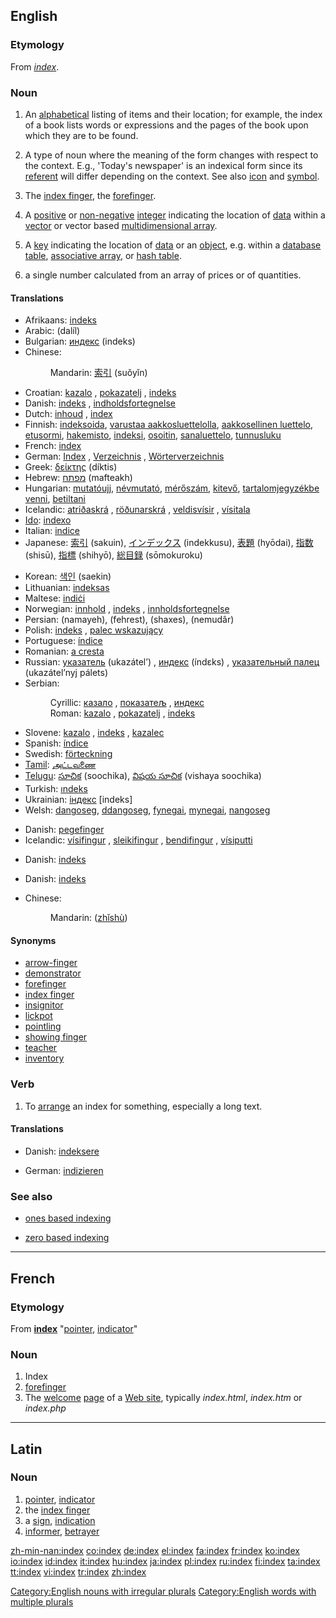 {{selfref|For Wiktionary's indexes, see [[Wiktionary:Index]]}}
{{wikipedia}}
{{see|Index}}
==English==

===Etymology===
From {{L.}} ''[[#Latin|index]]''.

===Noun===
{{en-noun|es|pl2=indices}}

# An [[alphabetical]] listing of items and their location; for example, the index of a book lists words or expressions and the pages of the book upon which they are to be found.
# {{linguistics}} A type of noun where the meaning of the form changes with respect to the context. E.g., 'Today's newspaper' is an indexical form since its [[referent]] will differ depending on the context. See also [[icon]] and [[symbol]].
# The [[index finger]], the [[forefinger]].
# {{complang}} A [[positive]] or [[non-negative]] [[integer]] indicating the location of [[data]] within a [[vector]] or vector based [[multidimensional array]].
# {{computing}} A [[key]] indicating the location of [[data]] or an [[object]], e.g. within a [[database]] [[table]], [[associative array]], or [[hash table]].
# {{economics}} a single number calculated from an array of prices or of quantities.

====Translations====
{{trans-top|alphabetical list}}
*Afrikaans: [[indeks]]
*Arabic: {{ARchar|[[دليل]]}} (dalíl) {{m}}
*Bulgarian: [[индекс]] (indeks)
*Chinese:
*:Mandarin: [[索引]] (suǒyǐn)
*Croatian: [[kazalo]] {{n}}, [[pokazatelj]] {{m}}, [[indeks]] {{m}}
*Danish: [[indeks]] {{n}}, [[indholdsfortegnelse]] {{c}}
*Dutch: [[inhoud]] {{m}}, [[index#Dutch|index]] {{m}}
*Finnish: [[indeksoida]], [[varustaa aakkosluettelolla]], [[aakkosellinen luettelo]], [[etusormi]], [[hakemisto]], [[indeksi]], [[osoitin]], [[sanaluettelo]], [[tunnusluku]]
*French: [[index#French|index]] {{m}}
*German: [[Index]] {{m}}, [[Verzeichnis]] {{n}}, [[Wörterverzeichnis]] {{n}}
*Greek: [[δείκτης]] (díktis)
*Hebrew: [[מפתח]] (mafteakh)
*Hungarian: [[mutatóujj]], [[névmutató]], [[mérőszám]], [[kitevő]], [[tartalomjegyzékbe venni]], [[betiltani]]
*Icelandic: [[atriðaskrá]] {{m}}, [[röðunarskrá]] {{m}}, [[veldisvísir]] {{m}}, [[vísitala]] {{m}}
*[[Ido]]: [[indexo]]
*Italian: [[indice]] {{m}}
*Japanese: [[索引]] (sakuin), [[インデックス]] (indekkusu), [[表題]] (hyōdai), [[指数]] (shisū), [[指標]] (shihyō), [[総目録]] (sōmokuroku)
{{trans-mid}}
*Korean: [[색인]] (saekin)
*Lithuanian: [[indeksas]]
*Maltese: [[indiċi]]
*Norwegian: [[innhold]] {{m}}, [[indeks]] {{m}}, [[innholdsfortegnelse]] {{m}}
*Persian: {{FAchar|[[نمایه]]}} (namayeh), {{FAchar|[[فهرست]]}} (fehrest), {{FAchar|[[شاخص]]}} (shaxes), {{FAchar|[[نمودار]]}} (nemudâr)
*Polish: [[indeks]] {{m}}, [[palec wskazujący]] {{m}}
*Portuguese: [[índice]] {{m}}
*Romanian: [[a cresta]] {{f}}
*Russian: [[указатель]] (ukazátel’) {{m}}, [[индекс]] (índɛks) {{m}}, [[указательный палец]] (ukazátel’nyj pálets) {{m}}
*Serbian:
*:Cyrillic: [[казало]] {{n}}, [[показатељ]] {{m}}, [[индекс]] {{m}}
*:Roman: [[kazalo]] {{n}}, [[pokazatelj]] {{m}}, [[indeks]] {{m}}
*Slovene: [[kazalo]] {{n}}, [[indeks]] {{m}}, [[kazalec]] {{m}}
*Spanish: [[índice]] {{m}}
*Swedish: [[förteckning]] {{m}}
*[[Tamil]]: [[அட்டவணை]] {{IPAchar|(aṭṭvṇai)}}
*[[Telugu]]: [[సూచిక]] (soochika), [[విషయ సూచిక]] (vishaya soochika)
*Turkish: [[ındeks]]
*Ukrainian: [[індекс]] [indeks] {{m}}
*Welsh: [[dangoseg]], [[ddangoseg]], [[fynegai]], [[mynegai]], [[nangoseg]]
{{trans-bottom}}

{{trans-top|index finger}}
*Danish: [[pegefinger]] {{c}}
*Icelandic: [[vísifingur]] {{m}}, [[sleikifingur]] {{m}}, [[bendifingur]] {{m}}, [[vísiputti]] {{m}}
{{trans-mid}}
{{trans-bottom}}

{{trans-top|location of data within a vector}}
*Danish: [[indeks]] {{n}}
{{trans-mid}}
{{trans-bottom}}

{{trans-top|location of data within an object}}
*Danish: [[indeks]] {{n}}
{{trans-mid}}
{{trans-bottom}}

{{trans-top|a single number calculated from an array of prices or of quantities}}
*Chinese:
*:Mandarin: {{zh-ts|指數|指数}} ([[zhǐshù]])
{{trans-mid}}
{{trans-bottom}}

====Synonyms====
*[[arrow-finger]]
*[[demonstrator]]
*[[forefinger]]
*[[index finger]]
*[[insignitor]]
*[[lickpot]]
*[[pointling]]
*[[showing finger]]
*[[teacher]]
*[[inventory]]

===Verb===
{{en-verb|[[indexes]]|[[indexing]]|[[indexed]]}}

# {{transitive}} To [[arrange]] an index for something, especially a long text.

====Translations====
{{top}}
*Danish: [[indeksere]]
{{mid}}
*German: [[indizieren]]
{{bottom}}

===See also===
*{{computing}} [[ones based indexing]]
*{{computing}} [[zero based indexing]]

[[Category:English nouns with irregular plurals]]
[[Category:English words with multiple plurals]]

----

==French==

===Etymology===
From {{L.|fr}} '''[[#Latin|index]]''' "[[pointer]], [[indicator]]"

===Noun===
{{fr-noun-irreg|m|plural=index}}

# Index
# [[forefinger]]
# The [[welcome]] [[page]] of a [[Web site]], typically ''index.html'', ''index.htm'' or ''index.php''

----

==Latin==

===Noun===
{{la-noun|index|indicis|indicis|n|third}}

# [[pointer]], [[indicator]]
# the [[index finger]]
# a [[sign]], [[indication]]
# [[informer]], [[betrayer]]


[[zh-min-nan:index]]
[[co:index]]
[[de:index]]
[[el:index]]
[[fa:index]]
[[fr:index]]
[[ko:index]]
[[io:index]]
[[id:index]]
[[it:index]]
[[hu:index]]
[[ja:index]]
[[pl:index]]
[[ru:index]]
[[fi:index]]
[[ta:index]]
[[tt:index]]
[[vi:index]]
[[tr:index]]
[[zh:index]]